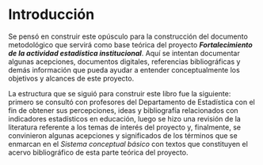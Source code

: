 # Introducción {#intro}

Se pensó en construir este opúsculo para la construcción del documento metodológico que servirá como base teórica del proyecto **_Fortalecimiento de la actividad estadística institucional_**. Aquí se intentan documentar algunas acepciones, documentos digitales, referencias bibliográficas y demás información que pueda ayudar a entender conceptualmente los objetivos y alcances de este proyecto.

La estructura que se siguió para construir este libro fue la siguiente: primero se consultó con profesores del Departamento de Estadística con el fin de obtener sus percepciones, ideas y bibliografía relacionados con indicadores estadísticos en educación, luego se hizo una revisión de la literatura referente a los temas de interés del proyecto y, finalmente, se convinieron algunas acepciones y significados de los términos que se enmarcan en el _Sistema conceptual básico_ con textos que constituyen el acervo bibliográfico de esta parte teórica del proyecto. 
